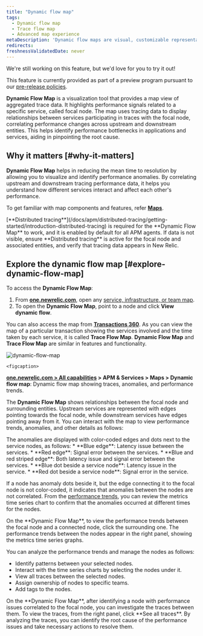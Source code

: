 ```yaml
---
title: "Dynamic flow map"
tags:
  - Dynamic flow map
  - Trace flow map
  - Advanced map experience
metaDescription: 'Dynamic flow maps are visual, customizable representations of your aggregated trace data.'
redirects:
freshnessValidatedDate: never
---
```


<Callout title="preview">
  We're still working on this feature, but we'd love for you to try it out!

  This feature is currently provided as part of a preview program pursuant to our [pre-release policies](/docs/licenses/license-information/referenced-policies/new-relic-pre-release-policy). 
</Callout>

<DNT>**Dynamic Flow Map**</DNT> is a visualization tool that provides a map view of aggregated trace data. It highlights performance signals related to a specific service, called focal node. The map uses tracing data to display relationships between services participating in traces with the focal node, correlating performance changes across upstream and downstream entities. This helps identify performance bottlenecks in applications and services, aiding in pinpointing the root cause.

## Why it matters [#why-it-matters]

<DNT>**Dynamic Flow Map**</DNT> helps in reducing the mean time to resolution by allowing you to visualize and identify performance anomalies. By correlating upstream and downstream tracing performance data, it helps you understand how different services interact and affect each other's performance.

To get familiar with map components and features, refer [<DNT>**Maps**</DNT>](/docs/new-relic-solutions/new-relic-one/ui-data/advanced-maps).

<Callout variant="important">
 [<DNT>**Distributed tracing**</DNT>](/docs/apm/distributed-tracing/getting-started/introduction-distributed-tracing) is required for the <DNT>**Dynamic Flow Map**</DNT> to work, and it is enabled by default for all APM agents. If data is not visible, ensure <DNT>**Distributed tracing**</DNT> is active for the focal node and associated entities, and verify that tracing data appears in New Relic.
</Callout>

## Explore the dynamic flow map [#explore-dynamic-flow-map]

To access the <DNT>**Dynamic Flow Map**</DNT>:

1. From <DNT>**[one.newrelic.com](https://one.newrelic.com)**</DNT>, open any [service, infrastructure, or team map](/docs/new-relic-solutions/new-relic-one/ui-data/advanced-maps).
2. To open the <DNT>**Dynamic Flow Map**</DNT>, point to a node and click <DNT>**View dynamic flow**</DNT>.

You can also access the map from [<DNT>**Transactions 360**</DNT>](/docs/apm/transactions/workload-performance-monitoring/transaction-workloads/). As you can view the map of a particular transaction showing the services involved and the time taken by each service, it is called <DNT>**Trace Flow Map**</DNT>. <DNT>**Dynamic Flow Map**</DNT> and <DNT>**Trace Flow Map**</DNT> are similar in features and functionality.

 <img
     title="dynamic-flow-map"
     alt="dynamic-flow-map"
     src="/images/dynamic-flow-map.webp"
   />

    <figcaption>
  <DNT>**[one.newrelic.com > All capabilities](https://one.newrelic.com/all-capabilities) > APM & Services > Maps > Dynamic flow map**</DNT>: Dynamic flow map showing traces, anomalies, and performance trends.
</figcaption>

The <DNT>**Dynamic Flow Map**</DNT> shows relationships between the focal node and surrounding entities. Upstream services are represented with edges pointing towards the focal node, while downstream services have edges pointing away from it. You can interact with the map to view performance trends, anomalies, and other details as follows:

<CollapserGroup>
<Collapser id="anomalies" title="Analyze anomalies">
 The anomalies are displayed with color-coded edges and dots next to the service nodes, as follows:
 * **Blue edge**: Latency issue between the services.
 * **Red edge**: Signal error between the services.
 * **Blue and red striped edge**: Both latency issue and signal error between the services.
 * **Blue dot beside a service node**: Latency issue in the service.
 * **Red dot beside a service node**: Signal error in the service.

If a node has anomaly dots beside it, but the edge connecting it to the focal node is not color-coded, it indicates that anomalies between the nodes are not correlated. From the [performance trends](#performance-trends), you can review the metrics time series chart to confirm that the anomalies occurred at different times for the nodes.

</Collapser>
<Collapser id="performance-trends" title="View performance trends">
 On the <DNT>**Dynamic Flow Map**</DNT>, to view the performance trends between the focal node and a connected node, click the surrounding one. The performance trends between the nodes appear in the right panel, showing the metrics time series graphs.

 You can analyze the performance trends and manage the nodes as follows:
 * Identify patterns between your selected nodes.
 * Interact with the time series charts by selecting the nodes under it.
 * View all traces between the selected nodes.
 * Assign ownership of nodes to specific teams.
 * Add tags to the nodes.

</Collapser>
<Collapser id="investigate-issues" title="Investigate issues">
 On the <DNT>**Dynamic Flow Map**</DNT>, after identifying a node with performance issues correlated to the focal node, you can investigate the traces between them. To view the traces, from the right panel, click **See all traces**. By analyzing the traces, you can identify the root cause of the performance issues and take necessary actions to resolve them.

</Collapser>
</CollapserGroup>
